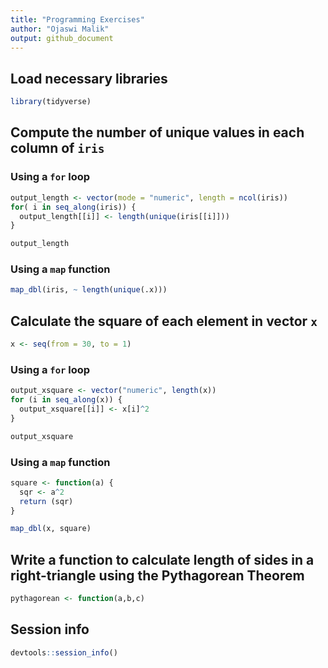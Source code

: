 ```yaml
---
title: "Programming Exercises"
author: "Ojaswi Malik"
output: github_document
---
```


## Load necessary libraries

```r
library(tidyverse)
```

## Compute the number of unique values in each column of `iris`

### Using a `for` loop

```r

output_length <- vector(mode = "numeric", length = ncol(iris))
for( i in seq_along(iris)) {
  output_length[[i]] <- length(unique(iris[[i]]))
}

output_length
```

### Using a `map` function

```r
map_dbl(iris, ~ length(unique(.x)))
```

## Calculate the square of each element in vector `x`

```r
x <- seq(from = 30, to = 1)
```

### Using a `for` loop

```r
output_xsquare <- vector("numeric", length(x))
for (i in seq_along(x)) {
  output_xsquare[[i]] <- x[i]^2
}

output_xsquare
```

### Using a `map` function

```r

square <- function(a) {
  sqr <- a^2
  return (sqr)
}

map_dbl(x, square)
```

## Write a function to calculate length of sides in a right-triangle using the Pythagorean Theorem

```r

pythagorean <- function(a,b,c)
```

## Session info

```r
devtools::session_info()
```


